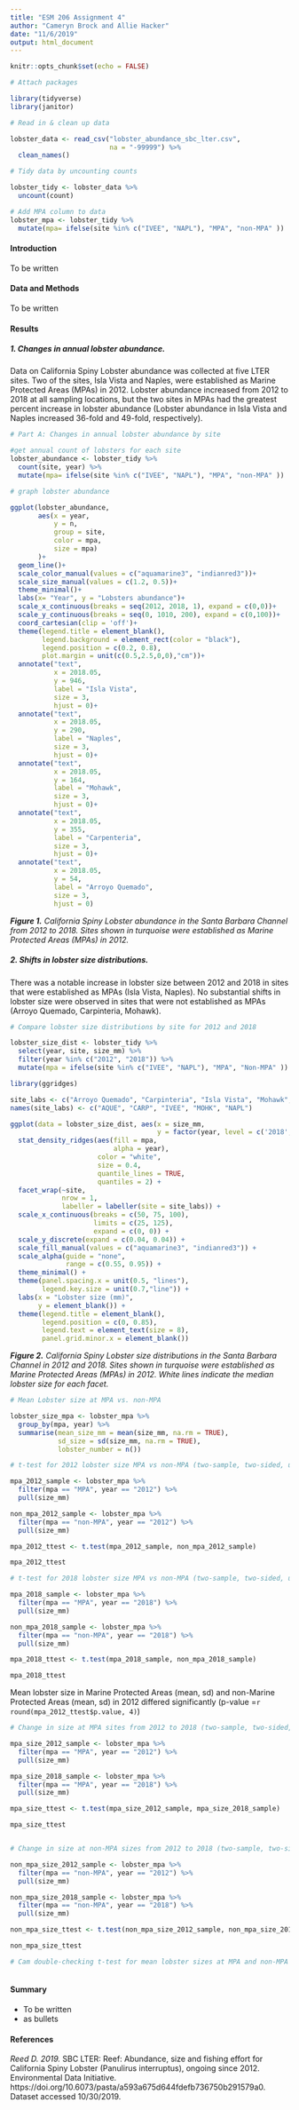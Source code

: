 ```yaml
---
title: "ESM 206 Assignment 4"
author: "Cameryn Brock and Allie Hacker"
date: "11/6/2019"
output: html_document
---
```


```r
knitr::opts_chunk$set(echo = FALSE)
```

```r

# Attach packages

library(tidyverse)
library(janitor)

# Read in & clean up data

lobster_data <- read_csv("lobster_abundance_sbc_lter.csv", 
                         na = "-99999") %>% 
  clean_names()

# Tidy data by uncounting counts

lobster_tidy <- lobster_data %>% 
  uncount(count)

# Add MPA column to data
lobster_mpa <- lobster_tidy %>% 
  mutate(mpa= ifelse(site %in% c("IVEE", "NAPL"), "MPA", "non-MPA" ))

```
#### Introduction

To be written

#### Data and Methods

To be written

#### Results

##### 1. Changes in annual lobster abundance.

Data on California Spiny Lobster abundance was collected at five LTER sites. Two of the sites, Isla Vista and Naples, were established as Marine Protected Areas (MPAs) in 2012. Lobster abundance increased from 2012 to 2018 at all sampling locations, but the two sites in MPAs had the greatest percent increase in lobster abundance (Lobster abundance in Isla Vista and Naples increased 36-fold and 49-fold, respectively).

```r
# Part A: Changes in annual lobster abundance by site

#get annual count of lobsters for each site
lobster_abundance <- lobster_tidy %>% 
  count(site, year) %>% 
  mutate(mpa= ifelse(site %in% c("IVEE", "NAPL"), "MPA", "non-MPA" ))

# graph lobster abundance

ggplot(lobster_abundance, 
       aes(x = year, 
           y = n, 
           group = site, 
           color = mpa, 
           size = mpa)
       )+
  geom_line()+
  scale_color_manual(values = c("aquamarine3", "indianred3"))+
  scale_size_manual(values = c(1.2, 0.5))+
  theme_minimal()+
  labs(x= "Year", y = "Lobsters abundance")+
  scale_x_continuous(breaks = seq(2012, 2018, 1), expand = c(0,0))+
  scale_y_continuous(breaks = seq(0, 1010, 200), expand = c(0,100))+
  coord_cartesian(clip = 'off')+
  theme(legend.title = element_blank(),
        legend.background = element_rect(color = "black"),
        legend.position = c(0.2, 0.8),
        plot.margin = unit(c(0.5,2.5,0,0),"cm"))+
  annotate("text", 
           x = 2018.05, 
           y = 946, 
           label = "Isla Vista", 
           size = 3, 
           hjust = 0)+
  annotate("text", 
           x = 2018.05, 
           y = 290, 
           label = "Naples", 
           size = 3, 
           hjust = 0)+
  annotate("text", 
           x = 2018.05, 
           y = 164, 
           label = "Mohawk", 
           size = 3, 
           hjust = 0)+
  annotate("text", 
           x = 2018.05, 
           y = 355, 
           label = "Carpenteria", 
           size = 3, 
           hjust = 0)+
  annotate("text", 
           x = 2018.05, 
           y = 54, 
           label = "Arroyo Quemado", 
           size = 3, 
           hjust = 0)

```

***Figure 1.** California Spiny Lobster abundance in the Santa Barbara Channel from 2012 to 2018. Sites shown in turquoise were established as Marine Protected Areas (MPAs) in 2012.*

##### 2. Shifts in lobster size distributions.

There was a notable increase in lobster size between 2012 and 2018 in sites that were established as MPAs (Isla Vista, Naples). No substantial shifts in lobster size were observed in sites that were not established as MPAs (Arroyo Quemado, Carpinteria, Mohawk).  

```r
# Compare lobster size distributions by site for 2012 and 2018

lobster_size_dist <- lobster_tidy %>% 
  select(year, site, size_mm) %>% 
  filter(year %in% c("2012", "2018")) %>% 
  mutate(mpa = ifelse(site %in% c("IVEE", "NAPL"), "MPA", "Non-MPA" ))

library(ggridges)

site_labs <- c("Arroyo Quemado", "Carpinteria", "Isla Vista", "Mohawk", "Naples")
names(site_labs) <- c("AQUE", "CARP", "IVEE", "MOHK", "NAPL")

ggplot(data = lobster_size_dist, aes(x = size_mm,
                                     y = factor(year, level = c('2018', '2012')))) + 
  stat_density_ridges(aes(fill = mpa,
                          alpha = year),
                      color = "white",
                      size = 0.4,
                      quantile_lines = TRUE,
                      quantiles = 2) +
  facet_wrap(~site,
             nrow = 1,
             labeller = labeller(site = site_labs)) +
  scale_x_continuous(breaks = c(50, 75, 100),
                     limits = c(25, 125),
                     expand = c(0, 0)) +
  scale_y_discrete(expand = c(0.04, 0.04)) +
  scale_fill_manual(values = c("aquamarine3", "indianred3")) +
  scale_alpha(guide = "none",
              range = c(0.55, 0.95)) +
  theme_minimal() +
  theme(panel.spacing.x = unit(0.5, "lines"),
        legend.key.size = unit(0.7,"line")) +
  labs(x = "Lobster size (mm)",
       y = element_blank()) +
  theme(legend.title = element_blank(),
        legend.position = c(0, 0.85),
        legend.text = element_text(size = 8),
        panel.grid.minor.x = element_blank())

```

***Figure 2.** California Spiny Lobster size distributions in the Santa Barbara Channel in 2012 and 2018. Sites shown in turquoise were established as Marine Protected Areas (MPAs) in 2012. White lines indicate the median lobster size for each facet.*


```r
# Mean Lobster size at MPA vs. non-MPA

lobster_size_mpa <- lobster_mpa %>% 
  group_by(mpa, year) %>% 
  summarise(mean_size_mm = mean(size_mm, na.rm = TRUE),
            sd_size = sd(size_mm, na.rm = TRUE),
            lobster_number = n())

# t-test for 2012 lobster size MPA vs non-MPA (two-sample, two-sided, unpaired t-test)

mpa_2012_sample <- lobster_mpa %>% 
  filter(mpa == "MPA", year == "2012") %>% 
  pull(size_mm)

non_mpa_2012_sample <- lobster_mpa %>% 
  filter(mpa == "non-MPA", year == "2012") %>% 
  pull(size_mm)

mpa_2012_ttest <- t.test(mpa_2012_sample, non_mpa_2012_sample)

mpa_2012_ttest

# t-test for 2018 lobster size MPA vs non-MPA (two-sample, two-sided, unpaired t-test)

mpa_2018_sample <- lobster_mpa %>% 
  filter(mpa == "MPA", year == "2018") %>% 
  pull(size_mm)

non_mpa_2018_sample <- lobster_mpa %>% 
  filter(mpa == "non-MPA", year == "2018") %>% 
  pull(size_mm)

mpa_2018_ttest <- t.test(mpa_2018_sample, non_mpa_2018_sample)

mpa_2018_ttest

```

Mean lobster size in Marine Protected Areas (mean, sd) and non-Marine Protected Areas (mean, sd) in 2012 differed significantly (p-value =`r round(mpa_2012_ttest$p.value, 4)`)

```r
# Change in size at MPA sites from 2012 to 2018 (two-sample, two-sided, unpaired t-test)

mpa_size_2012_sample <- lobster_mpa %>% 
  filter(mpa == "MPA", year == "2012") %>% 
  pull(size_mm)

mpa_size_2018_sample <- lobster_mpa %>% 
  filter(mpa == "MPA", year == "2018") %>% 
  pull(size_mm)

mpa_size_ttest <- t.test(mpa_size_2012_sample, mpa_size_2018_sample)

mpa_size_ttest


# Change in size at non-MPA sizes from 2012 to 2018 (two-sample, two-sided, paired t-test)

non_mpa_size_2012_sample <- lobster_mpa %>% 
  filter(mpa == "non-MPA", year == "2012") %>% 
  pull(size_mm)

non_mpa_size_2018_sample <- lobster_mpa %>% 
  filter(mpa == "non-MPA", year == "2018") %>% 
  pull(size_mm)

non_mpa_size_ttest <- t.test(non_mpa_size_2012_sample, non_mpa_size_2018_sample)

non_mpa_size_ttest

```

```r
# Cam double-checking t-test for mean lobster sizes at MPA and non-MPA sites



```


#### Summary

- To be written
- as bullets

#### References 

*Reed D. 2019.* SBC LTER: Reef: Abundance, size and fishing effort for California Spiny Lobster (Panulirus interruptus), ongoing since 2012. Environmental Data Initiative. https://doi.org/10.6073/pasta/a593a675d644fdefb736750b291579a0. Dataset accessed 10/30/2019.

